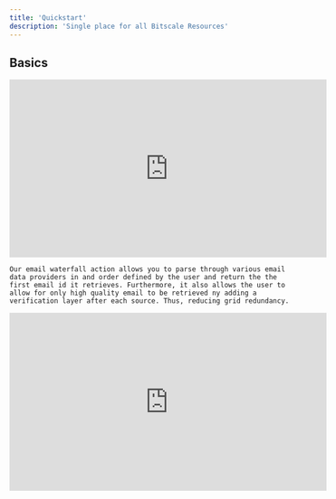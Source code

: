 ```yaml
---
title: 'Quickstart'
description: 'Single place for all Bitscale Resources'
---
```


## Basics

<AccordionGroup>
  <Accordion icon="wand-magic-sparkles" title="Product Walkthrough">
    <iframe width="560" height="315" src="https://www.loom.com/embed/f918e3fce73e4d6fb627418c862c0060?sid=f2d8af6f-9aea-49fc-ad11-6b73a69f34b" title="Basic Product Walkthrough" frameborder="0" allow="accelerometer; autoplay; clipboard-write; encrypted-media; gyroscope; picture-in-picture" allowfullscreen />

    Quick Guide to Bitscale

    This demonstrates how to navigate the platform and create grids from ground-up for all common GTM usecases!
    You can navigate
  </Accordion>

  <Accordion icon="wand-magic-sparkles" title="Setup Enrichment Tools">
    <iframe width="560" height="315" src="https://www.loom.com/embed/ad5768ea137d4676b1d990942f65185e?sid=f9f67f8f-c876-4e37-9431-a02be060f2b5" title="Setup Enrichment Tools" frameborder="0" allow="accelerometer; autoplay; clipboard-write; encrypted-media; gyroscope; picture-in-picture" allowfullscreen />

    In this walkthrough, we demonstrate how to perform Enrichments by configuring platform tools to create Actions for your specific workflows and run them at scale.
  </Accordion>

  <Accordion icon="wand-magic-sparkles" title="Crawl a website for enrichment">
<iframe width="560" height="315" src="https://www.youtube.com/embed/ANgydkja_8s?si=D0lhPram0ApPL2Gp" title="YouTube video player" frameborder="0" allow="accelerometer; autoplay; clipboard-write; encrypted-media; gyroscope; picture-in-picture; web-share" referrerpolicy="strict-origin-when-cross-origin" allowfullscreen></iframe>

    Our email waterfall action allows you to parse through various email data providers in and order defined by the user and return the the first email id it retrieves. Furthermore, it also allows the user to allow for only high quality email to be retrieved ny adding a verification layer after each source. Thus, reducing grid redundancy.
  </Accordion>

  <Accordion title="Waterfall for Emails Enrichment" icon="wand-magic-sparkles">
    <iframe width="560" height="315" src="https://www.youtube.com/embed/9YDYPuCyC4c?si=y5fukNcfy-DEJXqx" title="YouTube video player" frameborder="0" allow="accelerometer; autoplay; clipboard-write; encrypted-media; gyroscope; picture-in-picture; web-share" referrerpolicy="strict-origin-when-cross-origin" allowfullscreen />

    Our phone waterfall action allows you to parse through various phone data providers in and order defined by the user and return the the first phone no. it retrieves. Thus, reducing grid redundancy.
  </Accordion>

  <Accordion title="Waterfall for Phone Enrichment" icon="wand-magic-sparkles">
    <iframe width="560" height="315" src="https://www.youtube.com/embed/MUdrzXXp4Ls?si=pwbbRPzhU_cNsScu" title="YouTube video player" frameborder="0" allow="accelerometer; autoplay; clipboard-write; encrypted-media; gyroscope; picture-in-picture; web-share" referrerpolicy="strict-origin-when-cross-origin" allowfullscreen />

    Our phone waterfall action allows you to parse through various phone data providers in and order defined by the user and return the the first phone no. it retrieves. Thus, reducing grid redundancy.
  </Accordion>

  <Accordion icon="wand-magic-sparkles" title="Technology Stack Enrichment">
    <iframe width="560" height="315" src="https://www.loom.com/embed/8ca5d35b3d26420a9a4aac4222790acb?sid=cb3e3efa-e5d5-4dc1-bedb-76b926b5a0a0" title="Get info on Tech stack used by company" frameborder="0" allow="accelerometer; autoplay; clipboard-write; encrypted-media; gyroscope; picture-in-picture" allowfullscreen />

    This demonstrates how to fetch the technology stack used by a prospect company using the BuildWith Tool.

    It gives info on all the technologies being used and can be used for further refining the Prospect list.
  </Accordion>

  <Accordion icon="wand-magic-sparkles" title="Get Instagram Profile details & Posts (using Apify)">
    <iframe width="560" height="315" src="https://www.loom.com/embed/6442a222a03d4fedab99aa24db938554?sid=cbbca403-35fc-47ae-8cd8-70f638e20ccb" title="Get Instagram Profile details & Posts (in Beta)" frameborder="0" allow="accelerometer; autoplay; clipboard-write; encrypted-media; gyroscope; picture-in-picture" allowfullscreen />

    You can add custom Apify actors inside Grids as well to allow for very specific enrichment needs (like Instagram enrichments).
  </Accordion>

  <Accordion icon="wand-magic-sparkles" title="Get Account/People List from Linkedin Sales Navigator">
    <iframe width="560" height="315" src="https://www.loom.com/embed/3faadbd1182e469683480f0cb2be2033?sid=76ef295e-1b70-47f8-a199-17bf8416aa45" title="Linkedin Sales Nav" frameborder="0" allow="accelerometer; autoplay; clipboard-write; encrypted-media; gyroscope; picture-in-picture" allowfullscreen />

    You can export the account/lead list from your Sales Navigator account into your Bitscale account and proceed with the next enrichment steps like fetching phone number and emails.
  </Accordion>
</AccordionGroup>

## Advanced

P.S - Checkout out the recipes for implementing complex and end-to-end usecases possible on our platform.

<AccordionGroup>
  <Accordion icon="wand-magic-sparkles" title="Run Condition: Define conditions for a action column to run">
    <iframe width="600" height="337" src="https://www.loom.com/embed/ad9401992f4241cba6adac8be96bf16b?sid=0a0631f1-29fa-4518-9657-340ba38a9bb4" title="Run Condition: Define conditions for a action column to run" frameborder="0" allow="accelerometer; autoplay; clipboard-write; encrypted-media; gyroscope; picture-in-picture" allowfullscreen />

    The Run Conditions prompt box uses JavaScript to put rules on when to run certain columns.
  </Accordion>

  <Accordion icon="wand-magic-sparkles" title="Setup Outreach using Instantly.ai Integration">
    <iframe width="600" height="337" src="https://www.loom.com/embed/3d7e2e85b6ed4ddb822390d50568643c?sid=13cb5e99-ab89-4b00-899f-fd073137445e" title="Setup Outreach using Instantly.ai Integration" frameborder="0" allow="accelerometer; autoplay; clipboard-write; encrypted-media; gyroscope; picture-in-picture" allowfullscreen />

    Setup Instantly Integration to update and control campaigns from Bitscale itself.
  </Accordion>

  <Accordion icon="wand-magic-sparkles" title="How to Enrich & Filter Companies using their Domain Links">
    <iframe width="600" height="337" src="https://www.loom.com/embed/f7904c49febf460a9af7713af21f6c9b?sid=2f85c6c7-6005-4b48-989c-5ef4f9912d7f" title="How to Enrich & Filter Companies using their Domain Links" frameborder="0" allow="accelerometer; autoplay; clipboard-write; encrypted-media; gyroscope; picture-in-picture" allowfullscreen />

    This video shows how a combination of different tools can be used on the platform to fetch all relevant information about a company from just their website link.
  </Accordion>

  <Accordion icon="wand-magic-sparkles" title="Setting up OpenAI API key">
    Can be setup using the HTTP API tool in the action column
    -Select the tool - HTTP API under Custom section in the Tools pop-up window
    -Set up the config
    -Run the column and add the Content key as a separate column
  </Accordion>
</AccordionGroup>

## What Next

Checkout the recipe for the setting up outbound on Bitscale using the Instantly integration